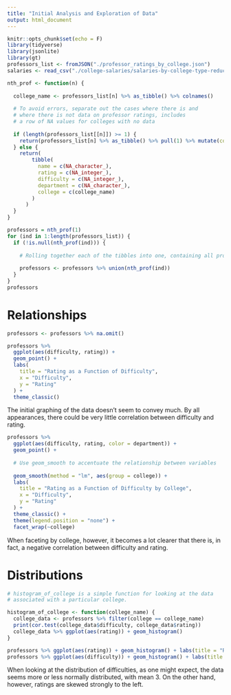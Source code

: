 ```yaml
---
title: "Initial Analysis and Exploration of Data"
output: html_document
---
```


```r
knitr::opts_chunk$set(echo = F)
library(tidyverse)
library(jsonlite)
library(gt)
professors_list <- fromJSON("./professor_ratings_by_college.json")
salaries <- read_csv("./college-salaries/salaries-by-college-type-reduced.csv")

nth_prof <- function(n) {
  
  college_name <- professors_list[n] %>% as_tibble() %>% colnames()
  
  # To avoid errors, separate out the cases where there is and 
  # where there is not data on professor ratings, includes
  # a row of NA values for colleges with no data
  
  if (length(professors_list[[n]]) >= 1) {
    return(professors_list[n] %>% as_tibble() %>% pull(1) %>% mutate(college = college_name))
  } else {
    return(
        tibble(
          name = c(NA_character_), 
          rating = c(NA_integer_), 
          difficulty = c(NA_integer_), 
          department = c(NA_character_), 
          college = c(college_name)
        )
      )
  }
}

professors = nth_prof(1)
for (ind in 1:length(professors_list)) {
  if (!is.null(nth_prof(ind))) {
    
    # Rolling together each of the tibbles into one, containing all professor data
    
    professors <- professors %>% union(nth_prof(ind))
  }
}
professors
```

# Relationships

```r
professors <- professors %>% na.omit()

professors %>% 
  ggplot(aes(difficulty, rating)) + 
  geom_point() +
  labs(
    title = "Rating as a Function of Difficulty",
    x = "Difficulty",
    y = "Rating"
  ) + 
  theme_classic()
```

The initial graphing of the data doesn't seem to convey much. By all appearances, there could be very little correlation between difficulty and rating.

```r
professors %>% 
  ggplot(aes(difficulty, rating, color = department)) + 
  geom_point() + 
  
  # Use geom_smooth to accentuate the relationship between variables
  
  geom_smooth(method = "lm", aes(group = college)) +
  labs(
    title = "Rating as a Function of Difficulty by College",
    x = "Difficulty",
    y = "Rating"
  ) + 
  theme_classic() + 
  theme(legend.position = "none") + 
  facet_wrap(~college) 
```

When faceting by college, however, it becomes a lot clearer that there is, in fact, a negative correlation between difficulty and rating.

# Distributions

```r

# histogram_of_college is a simple function for looking at the data
# associated with a particular college.

histogram_of_college <- function(college_name) {
  college_data <- professors %>% filter(college == college_name)
  print(cor.test(college_data$difficulty, college_data$rating))
  college_data %>% ggplot(aes(rating)) + geom_histogram()
}

professors %>% ggplot(aes(rating)) + geom_histogram() + labs(title = "Rating by College") #+ facet_wrap(~ college)
professors %>% ggplot(aes(difficulty)) + geom_histogram() + labs(title = "Difficulty by College") #+ facet_wrap(~ college)
```


When looking at the distribution of difficulties, as one might expect, the data seems more or less normally distributed, with mean 3. On the other hand, however, ratings are skewed strongly to the left.

